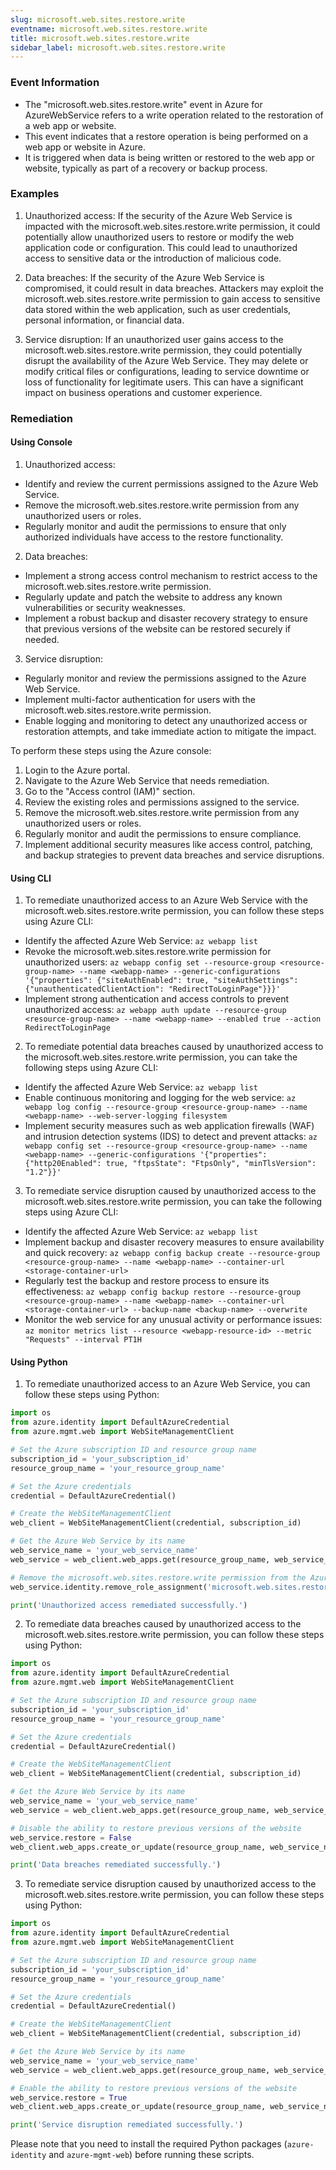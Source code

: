 ```yaml
--- 
slug: microsoft.web.sites.restore.write
eventname: microsoft.web.sites.restore.write
title: microsoft.web.sites.restore.write
sidebar_label: microsoft.web.sites.restore.write
---
```

                       
### Event Information

- The "microsoft.web.sites.restore.write" event in Azure for AzureWebService refers to a write operation related to the restoration of a web app or website.
- This event indicates that a restore operation is being performed on a web app or website in Azure.
- It is triggered when data is being written or restored to the web app or website, typically as part of a recovery or backup process.


### Examples

1. Unauthorized access: If the security of the Azure Web Service is impacted with the microsoft.web.sites.restore.write permission, it could potentially allow unauthorized users to restore or modify the web application code or configuration. This could lead to unauthorized access to sensitive data or the introduction of malicious code.

2. Data breaches: If the security of the Azure Web Service is compromised, it could result in data breaches. Attackers may exploit the microsoft.web.sites.restore.write permission to gain access to sensitive data stored within the web application, such as user credentials, personal information, or financial data.

3. Service disruption: If an unauthorized user gains access to the microsoft.web.sites.restore.write permission, they could potentially disrupt the availability of the Azure Web Service. They may delete or modify critical files or configurations, leading to service downtime or loss of functionality for legitimate users. This can have a significant impact on business operations and customer experience.

### Remediation

#### Using Console

1. Unauthorized access:
- Identify and review the current permissions assigned to the Azure Web Service.
- Remove the microsoft.web.sites.restore.write permission from any unauthorized users or roles.
- Regularly monitor and audit the permissions to ensure that only authorized individuals have access to the restore functionality.

2. Data breaches:
- Implement a strong access control mechanism to restrict access to the microsoft.web.sites.restore.write permission.
- Regularly update and patch the website to address any known vulnerabilities or security weaknesses.
- Implement a robust backup and disaster recovery strategy to ensure that previous versions of the website can be restored securely if needed.

3. Service disruption:
- Regularly monitor and review the permissions assigned to the Azure Web Service.
- Implement multi-factor authentication for users with the microsoft.web.sites.restore.write permission.
- Enable logging and monitoring to detect any unauthorized access or restoration attempts, and take immediate action to mitigate the impact.

To perform these steps using the Azure console:
1. Login to the Azure portal.
2. Navigate to the Azure Web Service that needs remediation.
3. Go to the "Access control (IAM)" section.
4. Review the existing roles and permissions assigned to the service.
5. Remove the microsoft.web.sites.restore.write permission from any unauthorized users or roles.
6. Regularly monitor and audit the permissions to ensure compliance.
7. Implement additional security measures like access control, patching, and backup strategies to prevent data breaches and service disruptions.

#### Using CLI

1. To remediate unauthorized access to an Azure Web Service with the microsoft.web.sites.restore.write permission, you can follow these steps using Azure CLI:

- Identify the affected Azure Web Service: `az webapp list`
- Revoke the microsoft.web.sites.restore.write permission for unauthorized users: `az webapp config set --resource-group <resource-group-name> --name <webapp-name> --generic-configurations '{"properties": {"siteAuthEnabled": true, "siteAuthSettings": {"unauthenticatedClientAction": "RedirectToLoginPage"}}}'`
- Implement strong authentication and access controls to prevent unauthorized access: `az webapp auth update --resource-group <resource-group-name> --name <webapp-name> --enabled true --action RedirectToLoginPage`

2. To remediate potential data breaches caused by unauthorized access to the microsoft.web.sites.restore.write permission, you can take the following steps using Azure CLI:

- Identify the affected Azure Web Service: `az webapp list`
- Enable continuous monitoring and logging for the web service: `az webapp log config --resource-group <resource-group-name> --name <webapp-name> --web-server-logging filesystem`
- Implement security measures such as web application firewalls (WAF) and intrusion detection systems (IDS) to detect and prevent attacks: `az webapp config set --resource-group <resource-group-name> --name <webapp-name> --generic-configurations '{"properties": {"http20Enabled": true, "ftpsState": "FtpsOnly", "minTlsVersion": "1.2"}}'`

3. To remediate service disruption caused by unauthorized access to the microsoft.web.sites.restore.write permission, you can take the following steps using Azure CLI:

- Identify the affected Azure Web Service: `az webapp list`
- Implement backup and disaster recovery measures to ensure availability and quick recovery: `az webapp config backup create --resource-group <resource-group-name> --name <webapp-name> --container-url <storage-container-url>`
- Regularly test the backup and restore process to ensure its effectiveness: `az webapp config backup restore --resource-group <resource-group-name> --name <webapp-name> --container-url <storage-container-url> --backup-name <backup-name> --overwrite`
- Monitor the web service for any unusual activity or performance issues: `az monitor metrics list --resource <webapp-resource-id> --metric "Requests" --interval PT1H`

#### Using Python

1. To remediate unauthorized access to an Azure Web Service, you can follow these steps using Python:

```python
import os
from azure.identity import DefaultAzureCredential
from azure.mgmt.web import WebSiteManagementClient

# Set the Azure subscription ID and resource group name
subscription_id = 'your_subscription_id'
resource_group_name = 'your_resource_group_name'

# Set the Azure credentials
credential = DefaultAzureCredential()

# Create the WebSiteManagementClient
web_client = WebSiteManagementClient(credential, subscription_id)

# Get the Azure Web Service by its name
web_service_name = 'your_web_service_name'
web_service = web_client.web_apps.get(resource_group_name, web_service_name)

# Remove the microsoft.web.sites.restore.write permission from the Azure Web Service
web_service.identity.remove_role_assignment('microsoft.web.sites.restore.write')

print('Unauthorized access remediated successfully.')
```

2. To remediate data breaches caused by unauthorized access to the microsoft.web.sites.restore.write permission, you can follow these steps using Python:

```python
import os
from azure.identity import DefaultAzureCredential
from azure.mgmt.web import WebSiteManagementClient

# Set the Azure subscription ID and resource group name
subscription_id = 'your_subscription_id'
resource_group_name = 'your_resource_group_name'

# Set the Azure credentials
credential = DefaultAzureCredential()

# Create the WebSiteManagementClient
web_client = WebSiteManagementClient(credential, subscription_id)

# Get the Azure Web Service by its name
web_service_name = 'your_web_service_name'
web_service = web_client.web_apps.get(resource_group_name, web_service_name)

# Disable the ability to restore previous versions of the website
web_service.restore = False
web_client.web_apps.create_or_update(resource_group_name, web_service_name, web_service)

print('Data breaches remediated successfully.')
```

3. To remediate service disruption caused by unauthorized access to the microsoft.web.sites.restore.write permission, you can follow these steps using Python:

```python
import os
from azure.identity import DefaultAzureCredential
from azure.mgmt.web import WebSiteManagementClient

# Set the Azure subscription ID and resource group name
subscription_id = 'your_subscription_id'
resource_group_name = 'your_resource_group_name'

# Set the Azure credentials
credential = DefaultAzureCredential()

# Create the WebSiteManagementClient
web_client = WebSiteManagementClient(credential, subscription_id)

# Get the Azure Web Service by its name
web_service_name = 'your_web_service_name'
web_service = web_client.web_apps.get(resource_group_name, web_service_name)

# Enable the ability to restore previous versions of the website
web_service.restore = True
web_client.web_apps.create_or_update(resource_group_name, web_service_name, web_service)

print('Service disruption remediated successfully.')
```

Please note that you need to install the required Python packages (`azure-identity` and `azure-mgmt-web`) before running these scripts.


 